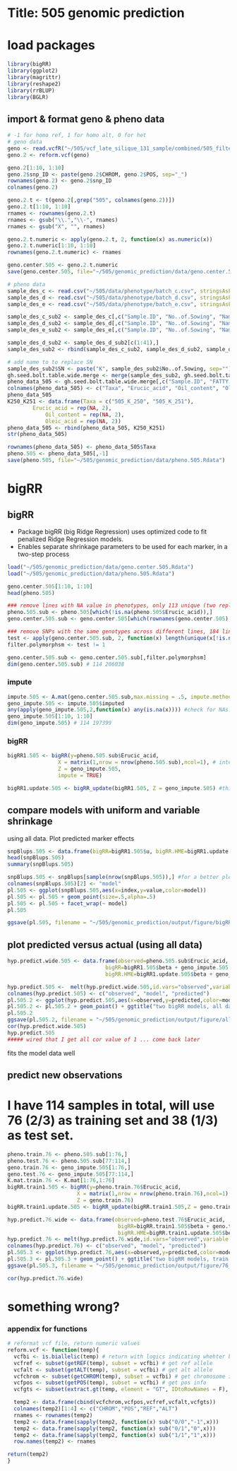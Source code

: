 Title: 505 genomic prediction
========================================================

# load packages 
```r
library(bigRR)
library(ggplot2)
library(magrittr)
library(reshape2)
library(rrBLUP)
library(BGLR)
```

## import & format geno & pheno data 
```r
# -1 for homo ref, 1 for homo alt, 0 for het 
# geno data 
geno <- read.vcfR("~/505/vcf_late_silique_131_sample/combined/505_filtered_sorted.vcf")
geno.2 <- reform.vcf(geno)

geno.2[1:10, 1:10]
geno.2$snp_ID <- paste(geno.2$CHROM, geno.2$POS, sep="_")
rownames(geno.2) <- geno.2$snp_ID
colnames(geno.2)

geno.2.t <- t(geno.2[,grep("505", colnames(geno.2))])
geno.2.t[1:10, 1:10]
rnames <- rownames(geno.2.t)
rnames <- gsub("\\.","\\-", rnames)
rnames <- gsub("X", "", rnames)

geno.2.t.numeric <- apply(geno.2.t, 2, function(x) as.numeric(x))
geno.2.t.numeric[1:10, 1:10]
rownames(geno.2.t.numeric) <- rnames

geno.center.505 <- geno.2.t.numeric
save(geno.center.505, file="~/505/genomic_prediction/data/geno.center.505.Rdata")

# pheno data 
sample_des_c <- read.csv("~/505/data/phenotype/batch_c.csv", stringsAsFactors=F, header=T)
sample_des_d <- read.csv("~/505/data/phenotype/batch_d.csv", stringsAsFactors=F, header=T)
sample_des_e <- read.csv("~/505/data/phenotype/batch_e.csv", stringsAsFactors=F, header=T)

sample_des_c_sub2 <- sample_des_c[,c("Sample.ID", "No..of.Sowing", "Name")]
sample_des_d_sub2 <- sample_des_d[,c("Sample.ID", "No..of.Sowing", "Name")]
sample_des_e_sub2 <- sample_des_e[,c("Sample.ID", "No..of.Sowing", "Name")]

sample_des_d_sub2 <- sample_des_d_sub2[c(1:41),]
sample_des_sub2 <- rbind(sample_des_c_sub2, sample_des_d_sub2, sample_des_e_sub2)

# add name to to replace SN
sample_des_sub2$SN <- paste("K", sample_des_sub2$No..of.Sowing, sep="")
gh.seed.bolt.table.wide.merge <- merge(sample_des_sub2, gh.seed.bolt.table.wide, by = "SN")
pheno_data_505 <- gh.seed.bolt.table.wide.merge[,c("Sample.ID", "FATTY ACID_Erucic acid (C22:1n9)", "FATTY ACID_oil contents (%)", "FATTY ACID_Oleic acid (C18:1n9c)")]
colnames(pheno_data_505) <- c("Taxa", "Erucic_acid", "Oil_content", "Oleic_acid")
pheno_data_505
K250_K251 <- data.frame(Taxa = c("505_K_250", "505_K_251"),
  		Erucic_acid = rep(NA, 2),
			Oil_content = rep(NA, 2),
			Oleic_acid = rep(NA, 2))
pheno_data_505 <- rbind(pheno_data_505, K250_K251)
str(pheno_data_505)

rownames(pheno_data_505) <- pheno_data_505$Taxa
pheno.505 <- pheno_data_505[,-1]
save(pheno.505, file="~/505/genomic_prediction/data/pheno.505.Rdata")
```

# bigRR

## bigRR

* Package bigRR (big Ridge Regression) uses optimized code to fit penalized Ridge Regression models.  
* Enables separate shrinkage parameters to be used for each marker, in a two-step process

```r
load("~/505/genomic_prediction/data/geno.center.505.Rdata")
load("~/505/genomic_prediction/data/pheno.505.Rdata")

geno.center.505[1:10, 1:10]
head(pheno.505)

### remove lines with NA value in phenotypes, only 113 unique (two replicates) lines have phenotype data 
pheno.505.sub <- pheno.505[which(!is.na(pheno.505$Erucic_acid)),]
geno.center.505.sub <- geno.center.505[which(rownames(geno.center.505) %in% rownames(pheno.505[which(!is.na(pheno.505$Erucic_acid)),])),]

### remove SNPs with the same genotypes across different lines, 184 lines 
test <- apply(geno.center.505.sub, 2, function(x) length(unique(x[!is.na(x)])))
filter.polymorphsm <- test != 1 

geno.center.505.sub <- geno.center.505.sub[,filter.polymorphsm]
dim(geno.center.505.sub) # 114 206038 
```

### impute
```r
impute.505 <- A.mat(geno.center.505.sub,max.missing = .5, impute.method = "mean", return.imputed = TRUE,n.core=3)
geno_impute.505 <- impute.505$imputed
any(apply(geno_impute.505,2,function(x) any(is.na(x)))) #check for NAs.  If there are any, then would need to remove NA columns
geno_impute.505[1:10, 1:10]
dim(geno_impute.505) # 114 197399 
```

### bigRR 
```r
bigRR1.505 <- bigRR(y=pheno.505.sub$Erucic_acid,
                X = matrix(1,nrow = nrow(pheno.505.sub),ncol=1), # intercepts
                Z = geno_impute.505,
                impute = TRUE) 

bigRR1.update.505 <- bigRR_update(bigRR1.505, Z = geno_impute.505) #this allows heteroscedatic shrinkage (stronger shrinkage on SNPs than others). ??? 
```

## compare models with uniform and variable shrinkage

using all data.  Plot predicted marker effects

```r
snpBlups.505 <- data.frame(bigRR=bigRR1.505$u, bigRR.HME=bigRR1.update.505$u,index=1:nrow(bigRR1.505$u)) %>% melt(id.vars="index",variable.name="model") # what is u? marker effects I guess... 
head(snpBlups.505)
summary(snpBlups.505)
```

```r
snpBlups.505 <- snpBlups[sample(nrow(snpBlups.505)),] #for a better plot (if not facetting), randomize the order of the observations
colnames(snpBlups.505)[2] <- "model" 
pl.505 <- ggplot(snpBlups.505,aes(x=index,y=value,color=model))
pl.505 <- pl.505 + geom_point(size=.5,alpha=.5)
pl.505 <- pl.505 + facet_wrap(~ model)
pl.505

ggsave(pl.505, filename = "~/505/genomic_prediction/output/figure/bigRR_vs_bigRR.HME.png", height = 8, width = 11)
```

## plot predicted versus actual (using all data)

```r
hyp.predict.wide.505 <- data.frame(observed=pheno.505.sub$Erucic_acid,
                               bigRR=bigRR1.505$beta + geno_impute.505 %*% bigRR1.505$u,
                               bigRR.HME=bigRR1.update.505$beta + geno_impute.505 %*% bigRR1.update.505$u) 

hyp.predict.505 <-  melt(hyp.predict.wide.505,id.vars="observed",variable.name="model",value.name = "predicted")
colnames(hyp.predict.505) <- c("observed", "model", "predicted")
pl.505.2 <- ggplot(hyp.predict.505,aes(x=observed,y=predicted,color=model))
pl.505.2 <- pl.505.2 + geom_point() + ggtitle("two bigRR models, all data")
pl.505.2
ggsave(pl.505.2, filename = "~/505/genomic_prediction/output/figure/all.data.png", height = 8, width = 11)
cor(hyp.predict.wide.505)
hyp.predict.505
##### wired that I get all cor value of 1 ... come back later 
```
fits the model data well

## predict new observations
# I have 114 samples in total, will use 76 (2/3) as training set and 38 (1/3) as test set.  

```r
pheno.train.76 <- pheno.505.sub[1:76,]
pheno.test.76 <- pheno.505.sub[77:114,]
geno.train.76 <- geno_impute.505[1:76,]
geno.test.76 <- geno_impute.505[77:114,]
K.mat.train.76 <- K.mat[1:76,1:76]
bigRR.train1.505 <- bigRR(y=pheno.train.76$Erucic_acid,
                      X = matrix(1,nrow = nrow(pheno.train.76),ncol=1), # intercepts
                      Z = geno.train.76)
bigRR.train1.update.505 <- bigRR_update(bigRR.train1.505,Z = geno.train.76) #this allows heteroscedatic shrinkage (stronger shrinkage on SNPs than others).
```

```r
hyp.predict.76.wide <- data.frame(observed=pheno.test.76$Erucic_acid,
                                   bigRR=bigRR.train1.505$beta + geno.test.76 %*% bigRR.train1.505$u,
                                   bigRR.HME=bigRR.train1.update.505$beta + geno.test.76 %*% bigRR.train1.update.505$u)
hyp.predict.76 <- melt(hyp.predict.76.wide,id.vars="observed",variable.name="model",value.name = "predicted")
colnames(hyp.predict.76) <- c("observed", "model", "predicted")
pl.505.3 <- ggplot(hyp.predict.76,aes(x=observed,y=predicted,color=model))
pl.505.3 <- pl.505.3 + geom_point() + ggtitle("two bigRR models, train on 76")
ggsave(pl.505.3, filename = "~/505/genomic_prediction/output/figure/76_training.png", height = 8, width = 11)

cor(hyp.predict.76.wide) 
```
# something wrong? 

### appendix for functions
```r
# reformat vcf file, return numeric values 
reform.vcf <- function(temp){
  vcfbi <- is.biallelic(temp) # return with logics indicating whehter biallelic or not... 
  vcfref <- subset(getREF(temp), subset = vcfbi) # get ref allele
  vcfalt <- subset(getALT(temp), subset = vcfbi) # get alt allele
  vcfchrom <- subset(getCHROM(temp), subset = vcfbi) # get chromosome info 
  vcfpos <- subset(getPOS(temp), subset = vcfbi) # get pos info 
  vcfgts <- subset(extract.gt(temp, element = "GT", IDtoRowNames = F), subset = vcfbi) 

  temp2 <- data.frame(cbind(vcfchrom,vcfpos,vcfref,vcfalt,vcfgts))
  colnames(temp2)[1:4] <- c("CHROM","POS","REF","ALT")
  rnames <- rownames(temp2)
  temp2 <- data.frame(sapply(temp2, function(x) sub("0/0","-1",x)))
  temp2 <- data.frame(sapply(temp2, function(x) sub("0/1","0",x)))
  temp2 <- data.frame(sapply(temp2, function(x) sub("1/1","1",x)))
  row.names(temp2) <- rnames 

return(temp2) 
}
``` 

